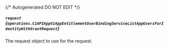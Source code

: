 {/* Autogenerated DO NOT EDIT  */}

##### `request` *{`operations.C1APIAppV1AppEntitlementUserBindingServiceListAppUsersForIdentityWithGrantRequest`}*
The request object to use for the request.
<Collapsible openLabel={Labels.showProperties} closeLabel={Labels.hideProperties}>
    <C1APIAppV1AppEntitlementUserBindingServiceListAppUsersForIdentityWithGrantRequest/>
</Collapsible>


